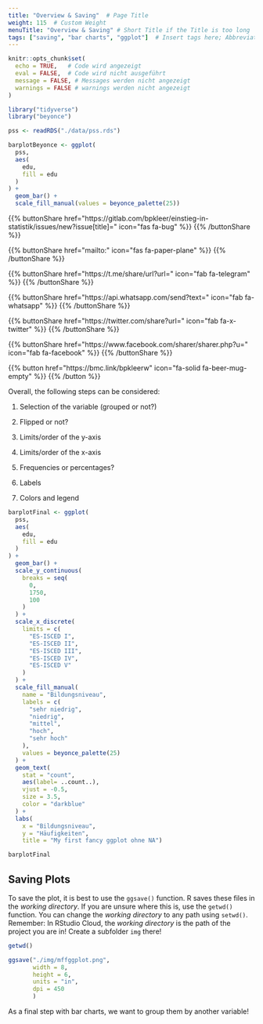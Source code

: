 ```yaml
---
title: "Overview & Saving"  # Page Title
weight: 115  # Custom Weight 
menuTitle: "Overview & Saving" # Short Title if the Title is too long
tags: ["saving", "bar charts", "ggplot"]  # Insert tags here; Abbreviation of what happens on the page
---
```


```r
knitr::opts_chunk$set(
  echo = TRUE,   # Code wird angezeigt
  eval = FALSE,  # Code wird nicht ausgeführt
  message = FALSE, # Messages werden nicht angezeigt
  warnings = FALSE # warnings werden nicht angezeigt
)

library("tidyverse")
library("beyonce")

pss <- readRDS("./data/pss.rds")

barplotBeyonce <- ggplot(
  pss, 
  aes(
    edu, 
    fill = edu
  )
) +
  geom_bar() +
  scale_fill_manual(values = beyonce_palette(25))
```

{{% buttonShare href=\"https\:\/\/gitlab.com\/bpkleer\/einstieg-in-statistik\/issues\/new?issue[title]=\" icon=\"fas fa-bug\" %}} {{% /buttonShare %}} 

{{% buttonShare href=\"mailto\:\" icon=\"fas fa-paper-plane\" %}} {{% /buttonShare %}}

{{% buttonShare href=\"https\:\/\/t.me\/share\/url?url=\" icon=\"fab fa-telegram\" %}} {{% /buttonShare %}}

{{% buttonShare href=\"https\:\/\/api.whatsapp.com\/send?text=\" icon=\"fab fa-whatsapp\" %}} {{% /buttonShare %}}

{{% buttonShare href=\"https\:\/\/twitter.com\/share?url=\" icon=\"fab fa-x-twitter\" %}} {{% /buttonShare %}}

{{% buttonShare href=\"https\:\/\/www.facebook.com\/sharer\/sharer.php?u=\" icon=\"fab fa-facebook\" %}} {{% /buttonShare %}}

{{% button href=\"https\:\/\/bmc.link\/bpkleerw\" icon=\"fa-solid fa-beer-mug-empty\" %}} {{% /button %}}

Overall, the following steps can be considered:

1. Selection of the variable (grouped or not?)

2. Flipped or not?

3. Limits/order of the y-axis

4. Limits/order of the x-axis

5. Frequencies or percentages?

6. Labels

7. Colors and legend

```r
barplotFinal <- ggplot(
  pss, 
  aes(
    edu, 
    fill = edu
  )
) +
  geom_bar() + 
  scale_y_continuous(
    breaks = seq(
      0, 
      1750,
      100
    )
  ) +
  scale_x_discrete(
    limits = c(
      "ES-ISCED I", 
      "ES-ISCED II",
      "ES-ISCED III",
      "ES-ISCED IV",
      "ES-ISCED V"
    )
  ) + 
  scale_fill_manual(
    name = "Bildungsniveau",
    labels = c(
      "sehr niedrig", 
      "niedrig",
      "mittel",
      "hoch",
      "sehr hoch"
    ),
    values = beyonce_palette(25)
  ) +
  geom_text( 
    stat = "count", 
    aes(label= ..count..), 
    vjust = -0.5, 
    size = 3.5,
    color = "darkblue"
  ) +
  labs(
    x = "Bildungsniveau", 
    y = "Häufigkeiten", 
    title = "My first fancy ggplot ohne NA")

barplotFinal
```

## Saving Plots

To save the plot, it is best to use the `ggsave()` function. R saves these files in the *working directory*. If you are unsure where this is, use the `getwd()` function. You can change the *working directory* to any path using `setwd()`. Remember: In RStudio Cloud, the *working directory* is the path of the project you are in! Create a subfolder `img` there!

```r
getwd()

ggsave("./img/mffggplot.png",  
       width = 8,        
       height = 6,
       units = "in",     
       dpi = 450
       )        
```

As a final step with bar charts, we want to group them by another variable! 
